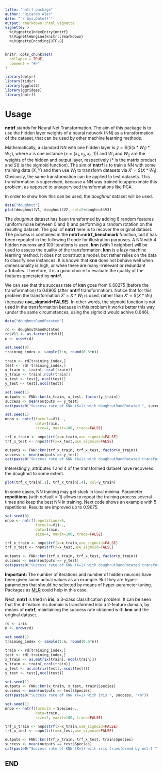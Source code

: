 ```yaml
---
title: "nntrf package"
author: "Ricardo Aler"
date: "`r Sys.Date()`"
output: rmarkdown::html_vignette
vignette: >
  %\VignetteIndexEntry{nntrf}
  %\VignetteEngine{knitr::rmarkdown}
  %\VignetteEncoding{UTF-8}
---
```


```r
knitr::opts_chunk$set(
  collapse = TRUE,
  comment = "#>"
)
```

```r
library(dplyr)
library(tidyr)
library(ggplot2)
library(ggridges)
library(nntrf)
```

# Usage

**nntrf** stands for Neural Net Transformation. The aim of this package is to use the hidden layer weights of a neural network (NN) as a transformation of the dataset, that can be used by other machine learning methods. 

Mathematically, a standard NN with one hidden layer is $\hat{y} = S(S(x*W_1)*W_2)$, where $x$ is one instance ($x = (x_1, x_2, x_n, 1)$) and $W_1$ and $W_2$ are the weights of the hidden and output layer, respectively ($*$ is the matrix product and $S()$ is the sigmoid function). The aim of **nntrf** is to train a NN with some training data $(X,Y)$ and then use $W_1$ to transform datasets via $X' = S(X*W_1)$. Obviously, the same transformation can be applied to test datasets. This transformation is supervised, because a NN was trained to approximate this problem, as opposed to unsupervised transformations like PCA.

In order to show how this can be used, the *doughnut* dataset will be used.

```r
data("doughnut")
plot(doughnut$V1, doughnut$V2, col=2+doughnut$V3)
```

The *doughnut* dataset has been transformed by adding 8 random features (uniform noise between 0 and 1) and performing a random rotation on the resulting dataset. The goal of **nntrf** here is to recover the original dataset. The process is contained in the **nntrf::nntrf_benchmark** function, but it has been repeated in the following R code for illustration purposes. A NN with 4 hidden neurons and 100 iterations is used. **knn** (with 1 neighbor) will be used to assess the quality of the transformation. **knn** is a lazy machine learning method. It does not construct a model, but rather relies on the data to classify new instances. It is known that **knn** does not behave well when dimensionality is high, or when there are many irrelevant or redundant attributes. Therefore, it is a good choice to evaluate the quality of the features generated by **nntrf**. 

We can see that the success rate of **knn** goes from 0.60275 (before the transformation) to 0.8905 (after **nntrf** transformation). Notice that for this problem the transformation $X' = X*W_1$ is used, rather than $X' = S(X*W_1)$ (because **use_sigmoid=FALSE**). In other words, the sigmoid function is not used in the transformation because in this problem it works better this way (under the same circumstances, using the sigmoid would achive 0.646).


```r
data("doughnutRandRotated")

rd <- doughnutRandRotated
rd$V11 <- as.factor(rd$V11)
n <- nrow(rd)

set.seed(0)
training_index <- sample(1:n, round(0.6*n))
  
train <- rd[training_index,]
test <- rd[-training_index,]
x_train <- train[,-ncol(train)]
y_train <- train[,ncol(train)]
x_test <- test[,-ncol(test)]
y_test <- test[,ncol(test)] 

set.seed(1)
outputs <- FNN::knn(x_train, x_test, factor(y_train))
success <- mean(outputs == y_test)
cat(paste0("Success rate of KNN (K=1) with doughnutRandRotated ", success, "\n"))

set.seed(1)
nnpo <- nntrf(formula=V11~.,
              data=train,
              size=4, maxit=100, trace=FALSE)

trf_x_train <- nnpo$trf(x=x_train,use_sigmoid=FALSE)
trf_x_test <- nnpo$trf(x=x_test,use_sigmoid=FALSE)

outputs <- FNN::knn(trf_x_train, trf_x_test, factor(y_train))
success <- mean(outputs == y_test)
cat(paste0("Success rate of KNN (K=1) with doughnutRandRotated transformed by nntrf ", success, "\n"))
```
Interestingly, attributes 1 and 4 of the transformed dataset have recovered the doughnut to some extent.

```r
plot(trf_x_train[,1], trf_x_train[,4], col=y_train)
```
In some cases, NN training may get stuck in local minima. Parameter **repetitions** (with default = 1) allows to repeat the training process several times and keep the best NN in training. Next code shows an example with 5 repetitions. Results are improved up to 0.9675. 

```r
set.seed(0)
nnpo <- nntrf(repetitions=5,
              formula=V11~.,
              data=train,
              size=4, maxit=100, trace=FALSE)

trf_x_train <- nnpo$trf(x=x_train,use_sigmoid=FALSE)
trf_x_test <- nnpo$trf(x=x_test,use_sigmoid=FALSE)

outputs <- FNN::knn(trf_x_train, trf_x_test, factor(y_train))
success <- mean(outputs == y_test)
cat(paste0("Success rate of KNN (K=1) with doughnutRandRotated transformed by nntrf ", success, "\n"))
```

**Important:** The number of iterations and number of hidden neurons have been given some actual values as an example. But they are hyper-parameters that should be selected by means of hyper-parameter tuning. Packages as [MLR](https://mlr.mlr-org.com/) could help in this case.

Next, **nntrf** is tried in **iris**, a 3-class classification problem. It can be seen that the 4-feature iris domain is transformed into a 2-feature domain, by means of **nntrf**, maintaining the success rate obtained with **knn** and the original dataset.

```r
rd <- iris
n <- nrow(rd)

set.seed(1)
training_index <- sample(1:n, round(0.6*n))
  
train <- rd[training_index,]
test <- rd[-training_index,]
x_train <- as.matrix(train[,-ncol(train)])
y_train <- train[,ncol(train)]
x_test <- as.matrix(test[,-ncol(test)])
y_test <- test[,ncol(test)]

set.seed(1)
outputs <- FNN::knn(x_train, x_test, train$Species)
success <- mean(outputs == test$Species)
cat(paste0("Success rate of KNN (K=1) with iris ", success, "\n"))

set.seed(1)
nnpo <- nntrf(formula = Species~.,
              data=train,
              size=2, maxit=100, trace=FALSE)

trf_x_train <- nnpo$trf(x=x_train,use_sigmoid=FALSE)
trf_x_test <- nnpo$trf(x=x_test,use_sigmoid=FALSE)

outputs <- FNN::knn(trf_x_train, trf_x_test, train$Species)
success <- mean(outputs == test$Species)
cat(paste0("Success rate of KNN (K=1) with iris transformed by nntrf ", success, "\n"))
```


## END
